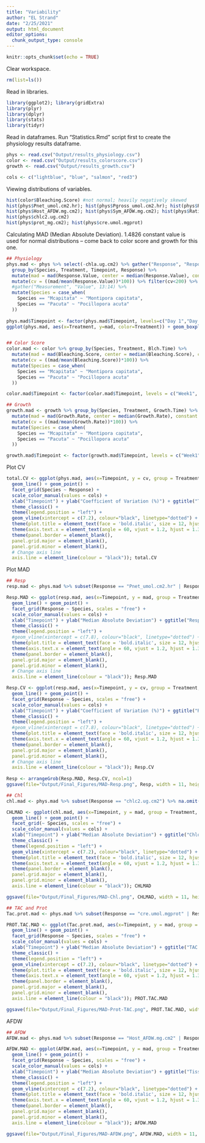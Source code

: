 ```yaml
---
title: "Variability"
author: "EL Strand"
date: "2/25/2021"
output: html_document
editor_options: 
  chunk_output_type: console
---
```


```r
knitr::opts_chunk$set(echo = TRUE)
```

Clear workspace. 
```r
rm(list=ls()) 
```

Read in libraries. 
```r
library(ggplot2); library(gridExtra)
library(plyr)
library(dplyr)
library(stats)
library(tidyr)
```


Read in dataframes. Run "Statistics.Rmd" script first to create the physiology results dataframe. 
```r
phys <- read.csv("Output/results_physiology.csv")
color <- read.csv("Output/results_colorscore.csv")
growth <- read.csv("Output/results_growth.csv")

cols <- c("lightblue", "blue", "salmon", "red3")
```

Viewing distributions of variables. 
```r
hist(color$Bleaching.Score) #not normal; heavily negatively skewed
hist(phys$Pnet_umol.cm2.hr); hist(phys$Pgross_umol.cm2.hr); hist(phys$Rdark_umol.cm2.hr)
hist(phys$Host_AFDW.mg.cm2); hist(phys$Sym_AFDW.mg.cm2); hist(phys$Ratio_AFDW.mg.cm2)
hist(phys$chlc2.ug.cm2)
hist(phys$prot_mg.cm2); hist(phys$cre.umol.mgprot)
```

Calculating MAD (Median Absolute Deviation).
1.4826 constant value is used for normal distributions -- come back to color score and growth for this one.  

```r
## Physiology 
phys.mad <- phys %>% select(-chla.ug.cm2) %>% gather("Response", "Response.Value", 10:18) %>%
  group_by(Species, Treatment, Timepoint, Response) %>%
  mutate(mad = mad(Response.Value, center = median(Response.Value), constant = 1.4826, na.rm = FALSE, low = FALSE, high = FALSE)) %>%
  mutate(cv = ((mad/mean(Response.Value))*100)) %>% filter(cv<200) %>% 
  #gather("Measurement", "Value", 13:14) %>%
  mutate(Species = case_when(
    Species == "Mcapitata" ~ "Montipora capitata",
    Species == "Pacuta" ~ "Pocillopora acuta"
  ))
  
phys.mad$Timepoint <- factor(phys.mad$Timepoint, levels=c("Day 1","Day 2","1 week","2 week","4 week","6 week","8 week", "12 week", "16 week"))
ggplot(phys.mad, aes(x=Treatment, y=mad, color=Treatment)) + geom_boxplot() + facet_grid(Species ~ Response) + theme_bw()


## Color Score 
color.mad <- color %>% group_by(Species, Treatment, Blch.Time) %>%
  mutate(mad = mad(Bleaching.Score, center = median(Bleaching.Score), constant = 1.4826, na.rm = FALSE, low = FALSE, high = FALSE)) %>%
  mutate(cv = ((mad/mean(Bleaching.Score))*100)) %>%
  mutate(Species = case_when(
    Species == "Mcapitata" ~ "Montipora capitata",
    Species == "Pacuta" ~ "Pocillopora acuta"
  ))

color.mad$Timepoint <- factor(color.mad$Timepoint, levels = c("Week1", "Week2", "Week3", "Week4", "Week5", "Week6", "Week7", "Week8", "Week9", "Week10", "Week11", "Week12", "Week13", "Week14", "Week15", "Week16"))

## Growth 
growth.mad <- growth %>% group_by(Species, Treatment, Growth.Time) %>%
  mutate(mad = mad(Growth.Rate, center = median(Growth.Rate), constant = 1.4826, na.rm = FALSE, low = FALSE, high = FALSE)) %>%
  mutate(cv = ((mad/mean(Growth.Rate))*100)) %>%
  mutate(Species = case_when(
    Species == "Mcapitata" ~ "Montipora capitata",
    Species == "Pacuta" ~ "Pocillopora acuta"
  ))

growth.mad$Timepoint <- factor(growth.mad$Timepoint, levels = c("Week1", "Week2", "Week4", "Week6", "Week8", "Week10", "Week12", "Week14", "Week16"))
```

Plot CV 
```r
total.CV <- ggplot(phys.mad, aes(x=Timepoint, y = cv, group = Treatment, color = Treatment)) +
  geom_line() + geom_point() +
  facet_grid(Species ~ Response) +
  scale_color_manual(values = cols) + 
  xlab("Timepoint") + ylab("Coefficient of Variation (%)") + ggtitle("Total CV") +
  theme_classic() + 
  theme(legend.position = "left") +
  geom_vline(xintercept = c(7.2), colour="black", linetype="dotted") +
  theme(plot.title = element_text(face = 'bold.italic', size = 12, hjust = 0)) + 
  theme(axis.text.x = element_text(angle = 60, vjust = 1.2, hjust = 1.3)) + #Set the text angle
  theme(panel.border = element_blank(),
  panel.grid.major = element_blank(),
  panel.grid.minor = element_blank(),
  # Change axis line
  axis.line = element_line(colour = "black")); total.CV
```


Plot MAD
```r
## Resp 
resp.mad <- phys.mad %>% subset(Response == "Pnet_umol.cm2.hr" | Response == "Pgross_umol.cm2.hr" | Response == "Rdark_umol.cm2.hr") %>% na.omit()

Resp.MAD <- ggplot(resp.mad, aes(x=Timepoint, y = mad, group = Treatment, color = Treatment)) +
  geom_line() + geom_point() +
  facet_grid(Response ~ Species, scales = "free") +
  scale_color_manual(values = cols) + 
  xlab("Timepoint") + ylab("Median Absolute Deviation") + ggtitle("Resp / Photo MAD") +
  theme_classic() + 
  theme(legend.position = "left") +
  #geom_vline(xintercept = c(7.8), colour="black", linetype="dotted") +
  theme(plot.title = element_text(face = 'bold.italic', size = 12, hjust = 0)) + 
  theme(axis.text.x = element_text(angle = 60, vjust = 1.2, hjust = 1.3)) + #Set the text angle
  theme(panel.border = element_blank(),
  panel.grid.major = element_blank(),
  panel.grid.minor = element_blank(),
  # Change axis line
  axis.line = element_line(colour = "black")); Resp.MAD

Resp.CV <- ggplot(resp.mad, aes(x=Timepoint, y = cv, group = Treatment, color = Treatment)) +
  geom_line() + geom_point() +
  facet_grid(Response ~ Species, scales = "free") +
  scale_color_manual(values = cols) + 
  xlab("Timepoint") + ylab("Coefficient of Variation (%)") + ggtitle("Resp / Photo CV") +
  theme_classic() + 
  theme(legend.position = "left") +
  #geom_vline(xintercept = c(7.8), colour="black", linetype="dotted") +
  theme(plot.title = element_text(face = 'bold.italic', size = 12, hjust = 0)) + 
  theme(axis.text.x = element_text(angle = 60, vjust = 1.2, hjust = 1.3)) + #Set the text angle
  theme(panel.border = element_blank(),
  panel.grid.major = element_blank(),
  panel.grid.minor = element_blank(),
  # Change axis line
  axis.line = element_line(colour = "black")); Resp.CV
  
Resp <- arrangeGrob(Resp.MAD, Resp.CV, ncol=1)
ggsave(file="Output/Final_Figures/MAD-Resp.png", Resp, width = 11, height = 10, units = c("in"))
```

```r
## Chl
chl.mad <- phys.mad %>% subset(Response == "chlc2.ug.cm2") %>% na.omit()

CHLMAD <- ggplot(chl.mad, aes(x=Timepoint, y = mad, group = Treatment, color = Treatment)) +
  geom_line() + geom_point() +
  facet_grid(~ Species, scales = "free") +
  scale_color_manual(values = cols) + 
  xlab("Timepoint") + ylab("Median Absolute Deviation") + ggtitle("Chlorophyll c2 MAD") +
  theme_classic() + 
  theme(legend.position = "left") +
  geom_vline(xintercept = c(7.2), colour="black", linetype="dotted") +
  theme(plot.title = element_text(face = 'bold.italic', size = 12, hjust = 0)) + 
  theme(axis.text.x = element_text(angle = 60, vjust = 1.2, hjust = 1.3)) + #Set the text angle
  theme(panel.border = element_blank(),
  panel.grid.major = element_blank(),
  panel.grid.minor = element_blank(),
  axis.line = element_line(colour = "black")); CHLMAD

ggsave(file="Output/Final_Figures/MAD-Chl.png", CHLMAD, width = 11, height = 6, units = c("in"))
```

```r
## TAC and Prot
Tac.prot.mad <- phys.mad %>% subset(Response == "cre.umol.mgprot" | Response == "prot_mg.cm2") %>% na.omit()

PROT.TAC.MAD <- ggplot(Tac.prot.mad, aes(x=Timepoint, y = mad, group = Treatment, color = Treatment)) +
  geom_line() + geom_point() +
  facet_grid(Response ~ Species, scales = "free") +
  scale_color_manual(values = cols) + 
  xlab("Timepoint") + ylab("Median Absolute Deviation") + ggtitle("TAC and Protein MAD") +
  theme_classic() + 
  theme(legend.position = "left") +
  geom_vline(xintercept = c(7.2), colour="black", linetype="dotted") +
  theme(plot.title = element_text(face = 'bold.italic', size = 12, hjust = 0)) + 
  theme(axis.text.x = element_text(angle = 60, vjust = 1.2, hjust = 1.3)) + #Set the text angle
  theme(panel.border = element_blank(),
  panel.grid.major = element_blank(),
  panel.grid.minor = element_blank(),
  axis.line = element_line(colour = "black")); PROT.TAC.MAD

ggsave(file="Output/Final_Figures/MAD-Prot-TAC.png", PROT.TAC.MAD, width = 11, height = 6, units = c("in"))
```

AFDW
```r
## AFDW 
AFDW.mad <- phys.mad %>% subset(Response == "Host_AFDW.mg.cm2" | Response == "Sym_AFDW.mg.cm2" | Response == "Ratio_AFDW.mg.cm2") %>% na.omit()

AFDW.MAD <- ggplot(AFDW.mad, aes(x=Timepoint, y = mad, group = Treatment, color = Treatment)) +
  geom_line() + geom_point() +
  facet_grid(Response ~ Species, scales = "free") +
  scale_color_manual(values = cols) + 
  xlab("Timepoint") + ylab("Median Absolute Deviation") + ggtitle("Tissue Biomass MAD") +
  theme_classic() + 
  theme(legend.position = "left") +
  geom_vline(xintercept = c(7.2), colour="black", linetype="dotted") +
  theme(plot.title = element_text(face = 'bold.italic', size = 12, hjust = 0)) + 
  theme(axis.text.x = element_text(angle = 60, vjust = 1.2, hjust = 1.3)) + #Set the text angle
  theme(panel.border = element_blank(),
  panel.grid.major = element_blank(),
  panel.grid.minor = element_blank(),
  axis.line = element_line(colour = "black")); AFDW.MAD

ggsave(file="Output/Final_Figures/MAD-AFDW.png", AFDW.MAD, width = 11, height = 6, units = c("in"))
```


```r

```

